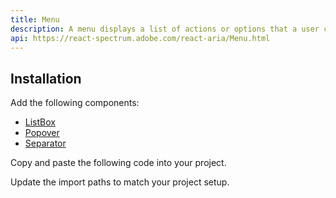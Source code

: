 ```yaml
---
title: Menu
description: A menu displays a list of actions or options that a user can choose.
api: https://react-spectrum.adobe.com/react-aria/Menu.html
---
```


<ComponentPreview name="ui/menu/demo.tsx" />

## Installation

<Steps>

<Step>Add the following components:</Step>

- [ListBox](/docs/components/ui/list-box)
- [Popover](/docs/components/ui/popover)
- [Separator](/docs/components/ui/separator)

<Step>Copy and paste the following code into your project.</Step>

<ComponentSource name="ui/menu/index.tsx" />

<Step>Update the import paths to match your project setup.</Step>

</Steps>
